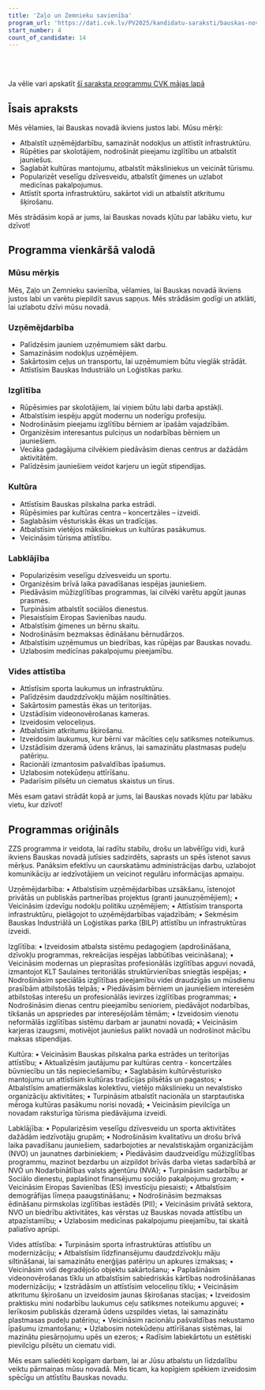 ```yaml
---
title: 'Zaļo un Zemnieku savienība'
program_url: 'https://dati.cvk.lv/PV2025/kandidatu-saraksti/bauskas-novads/zalo-un-zemnieku-savieniba'
start_number: 4
count_of_candidate: 14
---
```



<Badge text="Uzņēmējdarbības atbalsts" variant="note" size="small" /> <Badge text="Izglītības pieejamība" variant="note" size="small" /> <Badge text="Kultūras mantojuma saglabāšana" variant="note" size="small" /> <Badge text="Veselīgs dzīvesveids un sports" variant="note" size="small" /> <Badge text="Vides attīstība un ilgtspēja" variant="note" size="small" />

<br/><br/> 

<Card title='Šis ir mākslīga intelekta ģenerēts apraksts' icon='starlight'>
    Ja vēlie vari apskatīt <a href={frontmatter.program_url} target='_blank'>šī saraksta programmu CVK mājas lapā</a>
    </Card>

## Īsais apraksts

Mēs vēlamies, lai Bauskas novadā ikviens justos labi. Mūsu mērķi:

*   Atbalstīt uzņēmējdarbību, samazināt nodokļus un attīstīt infrastruktūru.
*   Rūpēties par skolotājiem, nodrošināt pieejamu izglītību un atbalstīt jauniešus.
*   Saglabāt kultūras mantojumu, atbalstīt māksliniekus un veicināt tūrismu.
*   Popularizēt veselīgu dzīvesveidu, atbalstīt ģimenes un uzlabot medicīnas pakalpojumus.
*   Attīstīt sporta infrastruktūru, sakārtot vidi un atbalstīt atkritumu šķirošanu.

Mēs strādāsim kopā ar jums, lai Bauskas novads kļūtu par labāku vietu, kur dzīvot!

## Programma vienkāršā valodā

### Mūsu mērķis

Mēs, Zaļo un Zemnieku savienība, vēlamies, lai Bauskas novadā ikviens justos labi un varētu piepildīt savus sapņus. Mēs strādāsim godīgi un atklāti, lai uzlabotu dzīvi mūsu novadā.

### Uzņēmējdarbība

*   Palīdzēsim jauniem uzņēmumiem sākt darbu.
*   Samazināsim nodokļus uzņēmējiem.
*   Sakārtosim ceļus un transportu, lai uzņēmumiem būtu vieglāk strādāt.
*   Attīstīsim Bauskas Industriālo un Loģistikas parku.

### Izglītība

*   Rūpēsimies par skolotājiem, lai viņiem būtu labi darba apstākļi.
*   Atbalstīsim iespēju apgūt modernu un noderīgu profesiju.
*   Nodrošināsim pieejamu izglītību bērniem ar īpašām vajadzībām.
*   Organizēsim interesantus pulciņus un nodarbības bērniem un jauniešiem.
*   Vecāka gadagājuma cilvēkiem piedāvāsim dienas centrus ar dažādām aktivitātēm.
*   Palīdzēsim jauniešiem veidot karjeru un iegūt stipendijas.

### Kultūra

*   Attīstīsim Bauskas pilskalna parka estrādi.
*   Rūpēsimies par kultūras centra – koncertzāles – izveidi.
*   Saglabāsim vēsturiskās ēkas un tradīcijas.
*   Atbalstīsim vietējos māksliniekus un kultūras pasākumus.
*   Veicināsim tūrisma attīstību.

### Labklājība

*   Popularizēsim veselīgu dzīvesveidu un sportu.
*   Organizēsim brīvā laika pavadīšanas iespējas jauniešiem.
*   Piedāvāsim mūžizglītības programmas, lai cilvēki varētu apgūt jaunas prasmes.
*   Turpināsim atbalstīt sociālos dienestus.
*   Piesaistīsim Eiropas Savienības naudu.
*   Atbalstīsim ģimenes un bērnu skaitu.
*   Nodrošināsim bezmaksas ēdināšanu bērnudārzos.
*   Atbalstīsim uzņēmumus un biedrības, kas rūpējas par Bauskas novadu.
*   Uzlabosim medicīnas pakalpojumu pieejamību.

### Vides attīstība

*   Attīstīsim sporta laukumus un infrastruktūru.
*   Palīdzēsim daudzdzīvokļu mājām nosiltināties.
*   Sakārtosim pamestās ēkas un teritorijas.
*   Uzstādīsim videonovērošanas kameras.
*   Izveidosim veloceliņus.
*   Atbalstīsim atkritumu šķirošanu.
*   Izveidosim laukumus, kur bērni var mācīties ceļu satiksmes noteikumus.
*   Uzstādīsim dzeramā ūdens krānus, lai samazinātu plastmasas pudeļu patēriņu.
*   Racionāli izmantosim pašvaldības īpašumus.
*   Uzlabosim notekūdeņu attīrīšanu.
*   Padarīsim pilsētu un ciematus skaistus un tīrus.

Mēs esam gatavi strādāt kopā ar jums, lai Bauskas novads kļūtu par labāku vietu, kur dzīvot!

## Programmas oriģināls

ZZS programma ir veidota, lai radītu stabilu, drošu un labvēlīgu vidi, kurā ikviens Bauskas novadā jutīsies sadzirdēts, saprasts un spēs īstenot savus mērķus.
Panāksim efektīvu un caurskatāmu administrācijas darbu, uzlabojot komunikāciju ar iedzīvotājiem un veicinot regulāru informācijas apmaiņu.

Uzņēmējdarbība:
• Atbalstīsim uzņēmējdarbības uzsākšanu, īstenojot privātās un publiskās partnerības projektus (granti jaunuzņēmējiem);
• Veicināsim izdevīgu nodokļu politiku uzņēmējiem;
• Attīstīsim transporta infrastruktūru, pielāgojot to uzņēmējdarbības vajadzībām;
• Sekmēsim Bauskas Industriālā un Loģistikas parka (BILP) attīstību un infrastruktūras izveidi.

Izglītība:
• Izveidosim atbalsta sistēmu pedagogiem (apdrošināšana, dzīvokļu programmas, rekreācijas iespējas labbūtības veicināšana);
• Veicināsim modernas un pieprasītas profesionālās izglītības apguvi novadā, izmantojot KLT Saulaines teritoriālās struktūrvienības
sniegtās iespējas;
• Nodrošināsim speciālās izglītības pieejamību videi draudzīgās un mūsdienu prasībām atbilstošās telpās;
• Piedāvāsim bērniem un jauniešiem interesēm atbilstošas interešu un profesionālās ievirzes izglītības programmas;
• Nodrošināsim dienas centru pieejamību senioriem, piedāvājot nodarbības, tikšanās un apspriedes par interesējošām tēmām;
• Izveidosim vienotu neformālās izglītības sistēmu darbam ar jaunatni novadā;
• Veicināsim karjeras izaugsmi, motivējot jauniešus palikt novadā un nodrošinot mācību maksas stipendijas.

Kultūra:
• Veicināsim Bauskas pilskalna parka estrādes un teritorijas attīstību;
• Aktualizēsim jautājumu par kultūras centra - koncertzāles būvniecību un tās nepieciešamību;
• Saglabāsim kultūrvēsturisko mantojumu un attīstīsim kultūras tradīcijas pilsētās un pagastos;
• Atbalstīsim amatiermākslas kolektīvu, vietējo mākslinieku un nevalstisko organizāciju aktivitātes;
• Turpināsim atbalstīt nacionāla un starptautiska mēroga kultūras pasākumu norisi novadā;
• Veicināsim pievilcīga un novadam raksturīga tūrisma piedāvājuma izveidi.

Labklājība:
• Popularizēsim veselīgu dzīvesveidu un sporta aktivitātes dažādām iedzīvotāju grupām;
• Nodrošināsim kvalitatīvu un drošu brīvā laika pavadīšanu jauniešiem, sadarbojoties ar nevalstiskajām organizācijām (NVO) un
jaunatnes darbiniekiem;
• Piedāvāsim daudzveidīgu mūžizglītības programmu, mazinot bezdarbu un aizpildot brīvās darba vietas sadarbībā ar NVO un
Nodarbinātības valsts aģentūru (NVA);
• Turpināsim sadarbību ar Sociālo dienestu, paplašinot finansējumu sociālo pakalpojumu grozam;
• Veicināsim Eiropas Savienības (ES) investīciju piesaisti;
• Atbalstīsim demogrāfijas līmeņa paaugstināšanu;
• Nodrošināsim bezmaksas ēdināšanu pirmskolas izglītības iestādēs (PII);
• Veicināsim privātā sektora, NVO un biedrību aktivitātes, kas vērstas uz Bauskas novada attīstību un atpazīstamību;
• Uzlabosim medicīnas pakalpojumu pieejamību, tai skaitā paliatīvo aprūpi.

Vides attīstība:
• Turpināsim sporta infrastruktūras attīstību un modernizāciju;
• Atbalstīsim līdzfinansējumu daudzdzīvokļu māju siltināšanai, lai samazinātu enerģijas patēriņu un apkures izmaksas;
• Veicināsim vidi degradējošo objektu sakārtošanu;
• Paplašināsim videonovērošanas tīklu un atbalstīsim sabiedriskās kārtības nodrošināšanas modernizāciju;
• Izstrādāsim un attīstīsim veloceliņu tīklu;
• Veicināsim atkritumu šķirošanu un izveidosim jaunas šķirošanas stacijas;
• Izveidosim praktisku mini nodarbību laukumus ceļu satiksmes noteikumu apguvei;
• Ierīkosim publiskās dzeramā ūdens uzspildes vietas, lai samazinātu plastmasas pudeļu patēriņu;
• Veicināsim racionālu pašvaldības nekustamo īpašumu izmantošanu;
• Uzlabosim notekūdeņu attīrīšanas sistēmas, lai mazinātu piesārņojumu upēs un ezeros;
• Radīsim labiekārtotu un estētiski pievilcīgu pilsētu un ciematu vidi.

Mēs esam saliedēti kopīgam darbam, lai ar Jūsu atbalstu un līdzdalību veiktu pārmaiņas mūsu novadā. Mēs ticam, ka kopīgiem spēkiem izveidosim spēcīgu un attīstītu Bauskas novadu.

